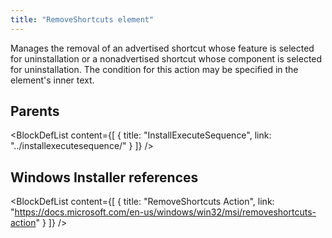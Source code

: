 ```yaml
---
title: "RemoveShortcuts element"
---
```



Manages the removal of an advertised shortcut whose feature is selected for uninstallation or a nonadvertised shortcut whose component is selected for uninstallation. The condition for this action may be specified in the element's inner text.


## Parents

<BlockDefList content={[
    {
      title: "InstallExecuteSequence",
      link: "../installexecutesequence/"
    }
  ]}
/>

## Windows Installer references

<BlockDefList content={[
    {
      title: "RemoveShortcuts Action",
      link: "https://docs.microsoft.com/en-us/windows/win32/msi/removeshortcuts-action"
    }
  ]}
/>

